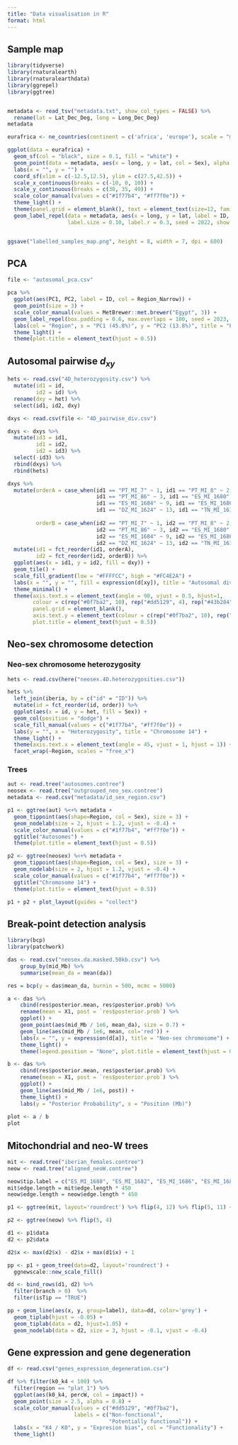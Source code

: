 ```yaml
---
title: "Data visualisation in R"
format: html
---
```


## Sample map 

```r
library(tidyverse)
library(rnaturalearth)
library(rnaturalearthdata)
library(ggrepel)
library(ggtree)


metadata <- read_tsv("metadata.txt", show_col_types = FALSE) %>%
  rename(lat = Lat_Dec_Deg, long = Long_Dec_Deg)
metadata

eurafrica <- ne_countries(continent = c('africa', 'europe'), scale = "medium", returnclass = "sf")

ggplot(data = eurafrica) +
  geom_sf(col = "black", size = 0.1, fill = "white") +
  geom_point(data = metadata, aes(x = long, y = lat, col = Sex), alpha = 4/10, size = 4) +
  labs(x = "", y = "") +
  coord_sf(xlim = c(-12.5,12.5), ylim = c(27.5,42.5)) +
  scale_x_continuous(breaks = c(-10, 0, 10)) +
  scale_y_continuous(breaks = c(30, 35, 40)) +
  scale_color_manual(values = c("#1f77b4", "#ff7f0e")) + 
  theme_light() +
  theme(panel.grid = element_blank(), text = element_text(size=12, family="CM Roman")) +
  geom_label_repel(data = metadata, aes(x = long, y = lat, label = ID, col = Sex), 
                   label.size = 0.10, label.r = 0.3, seed = 2022, show.legend = FALSE, box.padding = 0.75)


ggsave("labelled_samples_map.png", height = 8, width = 7, dpi = 600)
```

## PCA

```r
file <- "autosomal_pca.csv"

pca %>%
  ggplot(aes(PC1, PC2, label = ID, col = Region_Narrow)) +
  geom_point(size = 3) +
  scale_color_manual(values = MetBrewer::met.brewer("Egypt", 3)) +
  geom_label_repel(box.padding = 0.6, max.overlaps = 100, seed = 2023, show.legend = FALSE) +
  labs(col = "Region", x = "PC1 (45.8%)", y = "PC2 (13.8%)", title = "PCA") + 
  theme_light() +
  theme(plot.title = element_text(hjust = 0.5))

```


## Autosomal pairwise $d_{xy}$

```r
hets <- read.csv("4D_heterozygosity.csv") %>%
  mutate(id1 = id,
         id2 = id) %>%
  rename(dxy = het) %>%
  select(id1, id2, dxy)

dxys <- read.csv(file <- "4D_pairwise_div.csv")

dxys <- dxys %>%
  mutate(id3 = id1, 
         id1 = id2,
         id2 = id3) %>%
  select(-id3) %>%
  rbind(dxys) %>%
  rbind(hets)

dxys %>%
  mutate(orderA = case_when(id1 == "PT_MI_7" ~ 1, id1 == "PT_MI_8" ~ 2, id1 == "PT_MI_61" ~ 4, id1 == "ES_MI_1647" ~ 8,
                            id1 == "PT_MI_86" ~ 3, id1 == "ES_MI_1680" ~ 6, id1 == "ES_MI_1682" ~ 7, id1 == "ES_MI_1683" ~ 5, 
                            id1 == "ES_MI_1684" ~ 9, id1 == "ES_MI_1686" ~ 10, id1 == "DZ_MI_1681" ~ 11, id1 == "DZ_MI_1685" ~ 12,
                            id1 == "DZ_MI_1624" ~ 13, id1 == "TN_MI_1619" ~ 14, id1 == "MA_MI_1620" ~ 15),
         
         orderB = case_when(id2 == "PT_MI_7" ~ 1, id2 == "PT_MI_8" ~ 2, id2 == "PT_MI_61" ~ 4, id2 == "ES_MI_1647" ~ 8,
                            id2 == "PT_MI_86" ~ 3, id2 == "ES_MI_1680" ~ 6, id2 == "ES_MI_1682" ~ 7, id2 == "ES_MI_1683" ~ 5, 
                            id2 == "ES_MI_1684" ~ 9, id2 == "ES_MI_1686" ~ 10, id2 == "DZ_MI_1681" ~ 11, id2 == "DZ_MI_1685" ~ 12,
                            id2 == "DZ_MI_1624" ~ 13, id2 == "TN_MI_1619" ~ 14, id2 == "MA_MI_1620" ~ 15)) %>%
  mutate(id1 = fct_reorder(id1, orderA),
         id2 = fct_reorder(id2, orderB)) %>%
  ggplot(aes(x = id1, y = id2, fill = dxy)) +
  geom_tile() +
  scale_fill_gradient(low = "#FFFFCC", high = "#FC4E2A") +
  labs(x = "", y = "", fill = expression(d[xy]), title = "Autosomal divergence at 4D sites") +
  theme_minimal() +
  theme(axis.text.x = element_text(angle = 90, vjust = 0.5, hjust=1, 
        colour = c(rep("#0f7ba2", 10), rep("#dd5129", 4), rep("#43b284", 1))), 
        panel.grid = element_blank(), 
        axis.text.y = element_text(colour = c(rep("#0f7ba2", 10), rep("#dd5129", 4), rep("#43b284", 1))),
        plot.title = element_text(hjust = 0.5))
```


## Neo-sex chromosome detection

### Neo-sex chromosome heterozygosity

```r
hets <- read.csv(here("neosex.4D.heterozygosities.csv"))

hets %>%
  left_join(iberia, by = c("id" = "ID")) %>%
  mutate(id = fct_reorder(id, order)) %>%
  ggplot(aes(x = id, y = het, fill = Sex)) +
  geom_col(position = "dodge") +
  scale_fill_manual(values = c("#1f77b4", "#ff7f0e")) +
  labs(y = "", x = "Heterozygosity", title = "Chromosome 14") +
  theme_light() + 
  theme(axis.text.x = element_text(angle = 45, vjust = 1, hjust = 1)) +
  facet_wrap(~Region, scales = "free_x")
```

### Trees

```r
aut <- read.tree("autosomes.contree")
neosex <- read.tree("outgrouped_neo_sex.contree")
metadata <- read.csv("metadata/id_sex_region.csv")

p1 <- ggtree(aut) %<+% metadata +
  geom_tippoint(aes(shape=Region, col = Sex), size = 3) +
  geom_nodelab(size = 2, hjust = 1.2, vjust = -0.4) +
  scale_color_manual(values = c("#1f77b4", "#ff7f0e")) +
  ggtitle("Autosomes") +
  theme(plot.title = element_text(hjust = 0.5))

p2 <- ggtree(neosex) %<+% metadata +
  geom_tippoint(aes(shape=Region, col = Sex), size = 3) +
  geom_nodelab(size = 2, hjust = 1.2, vjust = -0.4) +
  scale_color_manual(values = c("#1f77b4", "#ff7f0e")) +
  ggtitle("Chromosome 14") +
  theme(plot.title = element_text(hjust = 0.5))

p1 + p2 + plot_layout(guides = "collect")
```


## Break-point detection analysis

```r
library(bcp)
library(patchwork)

das <- read.csv("neosex.da.masked.50kb.csv") %>%
    group_by(mid_Mb) %>%
    summarise(mean_da = mean(da))

res = bcp(y = das$mean_da, burnin = 500, mcmc = 5000)

a <- das %>%
    cbind(res$posterior.mean, res$posterior.prob) %>%
    rename(mean = X1, post = `res$posterior.prob`) %>%
    ggplot() +
    geom_point(aes(mid_Mb / 1e6, mean_da), size = 0.7) +
    geom_line(aes(mid_Mb / 1e6, mean, col='red')) +
    labs(x = "", y = expression(d[a]), title = "Neo-sex chromosome") +
    theme_light() + 
    theme(legend.position = "None", plot.title = element_text(hjust = 0.5))

b <- das %>%
    cbind(res$posterior.mean, res$posterior.prob) %>%
    rename(mean = X1, post = `res$posterior.prob`) %>%
    ggplot() +
    geom_line(aes(mid_Mb / 1e6, post)) +
    theme_light() + 
    labs(y = "Posterior Probability", x = "Position (Mb)")
    
plot <- a / b
plot
```

## Mitochondrial and neo-W trees

```r
mit <- read.tree("iberian_females.contree")
neow <- read.tree("aligned_neoW.contree")

neow$tip.label = c("ES_MI_1680", "ES_MI_1682", "ES_MI_1686", "ES_MI_1683", "PT_MI_61", "PT_MI_86", "ES_MI_1684")
mit$edge.length = mit$edge.length * 450
neow$edge.length = neow$edge.length * 450

p1 <- ggtree(mit, layout='roundrect') %>% flip(4, 12) %>% flip(5, 11) +  geom_nodelab(size = 3, hjust = 1.2, vjust = -0.4)

p2 <- ggtree(neow) %>% flip(5, 4)

d1 <- p1$data
d2 <- p2$data

d2$x <- max(d2$x) - d2$x + max(d1$x) + 1

pp <- p1 + geom_tree(data=d2, layout='roundrect') +      
  ggnewscale::new_scale_fill()

dd <- bind_rows(d1, d2) %>%
  filter(branch > 0)  %>%
  filter(isTip == "TRUE")

pp + geom_line(aes(x, y, group=label), data=dd, color='grey') +
  geom_tiplab(hjust = -0.05) +
  geom_tiplab(data = d2, hjust=1.05) +
  geom_nodelab(data = d2, size = 3, hjust = -0.1, vjust = -0.4)
```

## Gene expression and gene degeneration

```r
df <- read.csv("genes_expression_degeneration.csv")

df %>% filter(k0_k4 < 100) %>%
  filter(region == "plat_1") %>%
  ggplot(aes(k0_k4, percW, col = impact)) +
  geom_point(size = 2.5, alpha = 0.8) +
  scale_color_manual(values = c("#dd5129", "#0f7ba2"),
                     labels = c("Non-fonctional",
                                "Potentially functional")) +
  labs(x = "K4 / K0", y = "Expresion bias", col = "Functionality") + 
  theme_light()
```